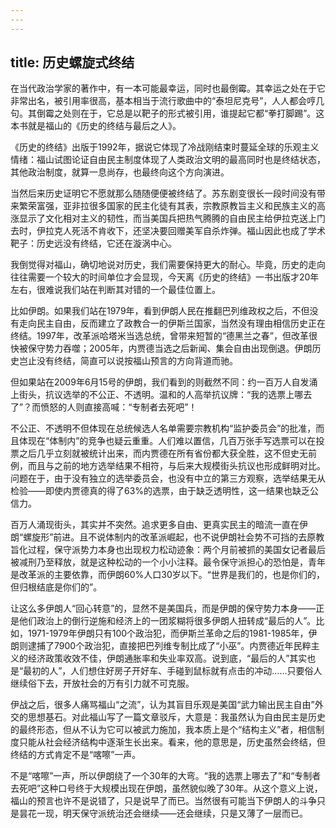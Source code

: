 ```yaml
---
---
---
```

title: 历史螺旋式终结
---







在当代政治学家的著作中，有一本可能最幸运，同时也最倒霉。其幸运之处在于它非常出名，被引用率很高，基本相当于流行歌曲中的“泰坦尼克号”，人人都会哼几句。其倒霉之处则在于，它总是以靶子的形式被引用，谁提起它都“拳打脚踢”。这本书就是福山的《历史的终结与最后之人》。

《历史的终结》出版于1992年，据说它体现了冷战刚结束时蔓延全球的乐观主义情绪：福山试图论证自由民主制度体现了人类政治文明的最高同时也是终结状态，其他政治制度，就算一息尚存，也最终向这个方向演进。

当然后来历史证明它不愿就那么随随便便被终结了。苏东剧变很长一段时间没有带来繁荣富强，亚非拉很多国家的民主化徒有其表，宗教原教旨主义和民族主义的高涨显示了文化相对主义的韧性，而当美国兵把热气腾腾的自由民主给伊拉克送上门去时，伊拉克人死活不肯收下，还坚决要回赠美军自杀炸弹。福山因此也成了学术靶子：历史远没有终结，它还在漩涡中心。

我倒觉得对福山，确切地说对历史，我们需要保持更大的耐心。毕竟，历史的走向往往需要一个较大的时间单位才会显现，今天离《历史的终结》一书出版才20年左右，很难说我们站在判断其对错的一个最佳位置上。

比如伊朗。如果我们站在1979年，看到伊朗人民在推翻巴列维政权之后，不但没有走向民主自由，反而建立了政教合一的伊斯兰国家，当然没有理由相信历史正在终结。1997年，改革派哈塔米当选总统，曾带来短暂的“德黑兰之春”，但改革很快被保守势力吞噬；2005年，内贾德当选之后新闻、集会自由出现倒退。伊朗历史岂止没有终结，简直可以说按福山预言的方向背道而驰。

但如果站在2009年6月15号的伊朗，我们看到的则截然不同：约一百万人自发涌上街头，抗议选举的不公正、不透明。温和的人高举抗议牌：“我的选票上哪去了”？而愤怒的人则直接高喊：“专制者去死吧”！

不公正、不透明不但体现在总统候选人名单需要宗教机构“监护委员会”的批准，而且体现在“体制内”的竞争也疑云重重。人们难以置信，几百万张手写选票可以在投票之后几乎立刻就被统计出来，而内贾德在所有省份都大获全胜，这不但史无前例，而且与之前的地方选举结果不相符，与后来大规模街头抗议也形成鲜明对比。问题在于，由于没有独立的选举委员会，也没有中立的第三方观察，选举结果无从检验——即使内贾德真的得了63%的选票，由于缺乏透明性，这一结果也缺乏公信力。

百万人涌现街头，其实并不突然。追求更多自由、更真实民主的暗流一直在伊朗“螺旋形”前进。且不说体制内的改革派崛起，也不说伊朗社会势不可挡的去原教旨化过程，保守派势力本身也出现权力松动迹象：两个月前被抓的美国女记者最后被减刑乃至释放，就是这种松动的一个小小注释。最令保守派担心的恐怕是，青年是改革派的主要依靠，而伊朗60%人口30岁以下。“世界是我们的，也是你们的，但归根结底是你们的”。

让这么多伊朗人“回心转意”的，显然不是美国兵，而是伊朗的保守势力本身——正是他们政治上的倒行逆施和经济上的一团浆糊将很多伊朗人扭转成“最后的人”。比如，1971-1979年伊朗只有100个政治犯，而伊斯兰革命之后的1981-1985年，伊朗则逮捕了7900个政治犯，直接把巴列维专制比成了“小巫”。内贾德近年民粹主义的经济政策收效不佳，伊朗通胀率和失业率双高。说到底，“最后的人”其实也是“最初的人”，人们想住好房子开好车、手碰到鼠标就有点击的冲动……只要俗人继续俗下去，开放社会的万有引力就不可克服。

伊战之后，很多人痛骂福山“之流”，认为其盲目乐观是美国“武力输出民主自由”外交的思想基石。对此福山写了一篇文章驳斥，大意是：我虽然认为自由民主是历史的最终形态，但从不认为它可以被武力施加，我本质上是个“结构主义”者，相信制度只能从社会经济结构中逐渐生长出来。看来，他的意思是，历史虽然会终结，但终结的方式肯定不是“喀嚓”一声。

不是“喀嚓”一声，所以伊朗绕了一个30年的大弯。“我的选票上哪去了”和“专制者去死吧”这种口号终于大规模出现在伊朗，虽然貌似晚了30年。从这个意义上说，福山的预言也许不是说错了，只是说早了而已。当然很有可能当下伊朗人的斗争只是昙花一现，明天保守派统治还会继续——还会继续，只是又薄了一层而已。